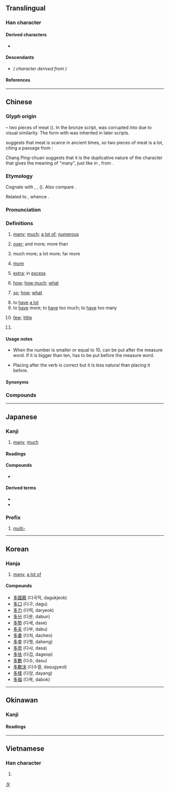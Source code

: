 {{also|夛|𭐴}}
{{character info/new}}
{{character info|0x2F85D}}
==Translingual==
{{stroke order|strokes=6}}
{{stroke order|type=animate}}

===Han character===
{{Han char|rn=36|rad=夕|as=03|sn=6|four=27207|canj=NINI|ids=⿱夕夕}}

====Derived characters====
* {{l|mul|[[侈]], [[𠀲]], [[哆]], [[垑]], [[姼]], [[㡅]], [[恀]], [[拸]], [[陊]], [[䏧]], [[栘]], [[㶴]], [[迻]], [[眵]], [[移]], [[䇋]], [[蛥]], [[袳]], [[誃]], [[趍]], [[跢]], [[䡔]], [[𮠨]], [[鉹]], [[夥]], [[䬷]], [[夦]], [[䮈]]([[𬳾]]), [[黟]], [[卶]], [[㩼]], [[夠]]([[够]]), [[翗]], [[夡]], [[㷇]], [[㚊]], [[㚌]], [[㚋]], [[䫂]], [[郺]], [[㚍]], [[㚉]], [[奓]], [[㝖]], [[爹]], [[𣆚]], [[茤]], [[㗬]], [[袲]], [[𭅚]], [[㞔]], [[㢁]], [[扅]], [[痑]]}}

====Descendants====
* {{l|ja|タ}} ''({{w|Katakana}} character derived from {{w|Man'yōgana}})''

====References====
{{Han ref|kx=0246.110|dkj=05756|dj=0489.060|hdz=20862.020|uh=591A}}
{{Han ref|uh=2F85D}}

----

==Chinese==
{{zh-forms|alt=𡖈}}

===Glyph origin===
{{Han etyl}}
{{liushu|ic}} – two pieces of meat ({{zh-l|*肉}}). In the bronze script, {{zh-l|*肉}} was corrupted into {{zh-l|*夕}} due to visual similarity. The form with {{zh-l|*夕}} was inherited in later scripts.

{{zh-ref|Chi (2010)}} suggests that meat is scarce in ancient times, so two pieces of meat is a lot, citing a passage from ''{{w|Mencius (book)|Mencius}}'':
: {{zh-x|七十 者 可以 食 肉 矣。|Persons of seventy years may eat meat.|collapsed=y}}

Chang Ping-chuan suggests that it is the duplicative nature of the character that gives the meaning of "many", just like in {{zh-l|*林|forest}}, from {{zh-l|*木|tree; wood}}.

===Etymology===
Cognate with {{och-l|諸|many; all}}, {{och-l|都|all}}, {{och-l|庶|many}} ({{zh-ref|Schuessler, 2007}}). Also compare {{och-l|大|large}}.

Related to {{cog|tai-pro|*ʰlaːjᴬ||many, much}}, whence {{cog|th|หลาย||many}}.

===Pronunciation===
{{zh-pron
|m=duō,duó
|m_note=duó - colloquial variant (“so, how, what”)
|m-s=do1
|dg=дуә1
|c=do1,doe1
|c_note=doe1 - colloquial variant (“few”)
|c-t=o1
|h=pfs=tô
|mb=duói/dó̤/do̿
|mb_note=duói - vernacular; dó - literary; do̿ - limited (e.g. {{zh-l|*多謝}})
|md=dŏ̤
|mn=xm,zz,tw:to/qz:to͘
|mn-t=do1
|w=1tu
|mc=y
|oc=y
|ma=y
|cat=a,adv,v
}}

===Definitions===
{{zh-hanzi}}

# [[many]]; [[much]]; [[a lot of]]; [[numerous]]
#: {{zh-ant|少}}
#: {{zh-x|街上 有 很 多 人。|There is '''a lot of''' people in the street}}
# {{lb|zh|after an amount}} [[over]]; and more; more than
#: {{zh-x|兩 年 多|'''more than''' two years}}
# {{lb|zh|used in comparison structure {{zh-l|*得多}}, {{zh-l|*多了}}}} much more; a lot more; far more
#: {{zh-x|他 比 我 高 得{de} 多。|He is a lot taller than I am.}}
#: {{zh-x|病人 今天 好 多 了。|The patient is much better today.}}
# [[more]]
#: {{zh-x|我 應{yīng}該 多 運動。|I should exercise '''more'''.}}
#: {{zh-x|冚 多 張 被{pei5}|put on one '''more''' blanket|C}}
#: {{zh-x|今天 比 昨天 冷，得{děi} 多 穿 一 件 外套。|Today is colder than yesterday, so you have to put on one '''more''' jacket.}}
#: {{zh-x|屋企 多 咗 一 個 人|the house has a new member|C}}
# [[extra]]; in [[excess]]
#: {{zh-x|佢 真係 好 易 醉，飲 多 兩 杯 啤酒 就 冧{lam3} 咗 喇。|He gets drunk really easily. He passed out after drinking a few '''extra''' glasses of beer.|C}}
# {{lb|zh|used in question}} [[how]]; [[how much]]; [[what]]
#: {{zh-x|你 到 學校 要 走 多 遠 的 距離？|What distance do you have to walk to school ?}}
#: {{zh-x|你 多 高？|How tall are you?}}
# {{lb|zh|emphasis in exclamations}} [[so]]; [[how]]; [[what]]
#: {{zh-x|看 她 多 漂亮 啊！|Look how pretty she is!}}
#: {{zh-x|她 戴 的 帽子 多 可愛 呀！|What an adorable hat she is wearing! / The hat she is wearing is so adorable!}}
# to [[have]] [[a lot]]
# to [[have]] more; to [[have]] too much; to [[have]] too many
#: {{zh-x|他 買 了 四 張 票，多 了 一 張。|He bought four tickets, which was one too many.}}
# {{lb|zh|Cantonese}} [[few]]; [[little]]
#: {{zh-x|咁多{doe1}多{doe1}|'''just''' this '''much''' (meaning “just very few”)|C}}
# {{lb|zh|Cantonese}} {{zh-short|多士|[[toast]]}}

====Usage notes====
* {{sense|over, more than}} When the number is smaller or equal to 10, {{lang|zh|多}} can be put after the measure word. If it is bigger than ten, {{lang|zh|多}} has to be put before the measure word.
* {{sense|more}} Placing {{lang|zh|多}} after the verb is correct but it is less natural than placing it before.

====Synonyms====
{{zh-dial}}

===Compounds===
{{zh-der|多多益善|士多啤梨|三多|不可多得|不多|不多不少|不多久|不多工夫|不多幾日|不多時|不爭多|不足多|不遑多讓|人多勢眾|人多口雜|人多嘴雜|人多成王|人多手亂|人多手雜|伊多語|伯多祿|作惡多端|倚多為勝|偌多|傲卒多敗|僧多粥少|兒女情多|兵多將廣|凶多吉少|分金多與|利多|利多出盡|利多於弊|勇動多怨|博學多才|博學多聞|博物多聞|博聞多見|博聞多識|厄瓜多|命途多舛|四郊多壘|基多|增多|多不勝數|多久|多事|多事之秋|多事逞才|多倫多|多倫縣|多元化|多元性|多元論|多共少|多凶少吉|多分|多則|多功能廳|多半|多半日|多口|多可|多嘴|多嘴多舌|多嘴擦舌|多嘴饒舌|多因|多國企業|多士|多多|多多少少|多多益辦|多大|多大小|多如牛毛|多姿多采|多婪|多媒體|多媒體卡|多嫌|多嬌|多子|多子多孫|多定|多寡|多寶塔|多寶槅|多少|多少是好|多幕劇|多年|多幸|多彩多姿|多得|多心|多忌|多情|多愁善感|多愁多病|多慢|多慮|多才|多才多藝|多承|多指症|多故|多數|多數決|多文|多文為富|多方|多方招撫|多早晚|多明尼加|多是|多時|多會兒|多材多藝|多梭|多樣化|多樣性|多次曝光|多欲|多此一舉|多歧亡羊|多歧援喻|多歪多妒|多歷年代|多歷年所|多氯聯苯|多災多難|多爾袞|多瑙河|多生|多疑|多病|多病多災|多發性|多神教|多福多壽|多禮|多空交戰|多端|多端寡要|多管|多管是|多管閒事|多米尼克|多糖|多累|多羅|多羅貝勒|多羅麻|多義|多義詞|多耳麻鞋|多聞|多聞強記|多聞闕疑|多胞胎|多般|多花|多蒙寄聲|多蒙推轂|多蒙藥石|多藏厚亡|多虧|多角化|多角形|多角經營|多言|多言或中|多言招悔|多言數窮|多言繁稱|多話|多語教育|多謀善斷|多謝|多謝費心|多謝關照|多變|多財善賈|多賤寡貴|多軌錄音|多退少補|多道散說|多違|多邊|多邊形|多邊貿易|多醣體|多采多姿|多重|多重人格|多重國籍|多重性格|多量|多錢善賈|多難|多難興邦|多雨|多露|多面手|多音字|多頭|多頭市場|多頭馬車|多餘|多麼|多黨制|夜長夢多|大多|大多數|天下多故|好事多妨|好事多慳|好事多磨|好事多魔|好多|婀娜多姿|孔多|安多尼|少見多怪|居多|差不多|巴多尼|巴貝多|幾多|得道多助|悉達多|所在多有|抵多少|拉多加湖|提婆達多|政出多門|時日無多|晴時多雲|智多星|會少離多|正多邊形|正多面體|水大魚多|沒多少|沒多時|法出多門|波多黎各|波爾多|泥多佛大|濟濟多士|無多子|特多龍|狡猾多詐|狼多肉少|猶豫多疑|獲益良多|直諒多聞|相對多數|眾多|眾少成多|科布多|科布多河|積少成多|空翻多|粥少僧多|糧多草廣|絕大多數|絕對多數|絢麗多姿|維多米|綽約多姿|繁多|繁禮多儀|聖多斯|聞一多|背多分|能者多勞|自作多情|自多|自求多福|至多|良多|芬多精|花多實少|苦多|華祝三多|薄利多銷|薩爾瓦多|虛多實少|裒多益寡|見多識廣|言多傷行|言多失實|言多必失|言多語失|許多|許許多多|詭計多端|詭譎多變|詭變多端|誇多鬥靡|諸多|謀夫孔多|識多才廣|變化多端|貝多|貝多樹|貝多芬|財多勢重|財多命殆|貪多務得|貴人多忘|貽誚多方|足智多謀|躁人辭多|軍多將廣|轉盼多情|辭多受少|錢多多|阿多尼斯|阿耨多羅|雷多公路|頂多|鬼計多端|多維|懶人多屎尿}}

{{zh-cat|Beginning|Duplicated}}

----

==Japanese==

===Kanji===
{{ja-kanji|grade=2|rs=夕03}}

# [[many]], [[much]]

====Readings====
{{rfv-pron|ja|section=Requesting verification of ''kun'' reading: まさ-る, まさ-に for 多}}
{{ja-readings
|goon=た
|kanon=た
|kun=おお-い<おほ-い, さわ<さは, まさ-る, まさ-に
|nanori=まさる
}}

====Compounds====
* {{ja-r|多%分|た%ぶん}}

====Derived terms====
* {{ja-r|多く|おおく}}
* {{ja-r|多い|おおい}}

[[Category:Han characters from which katakana were derived|タ]]

===Prefix===
{{ja-pos|た|prefix}}

# [[multi-]]
#: {{ja-usex|'''多'''%言%語%辞%書|'''た'''%げん%ご%じ%しょ|'''multi'''lingual dictionary}}

----

==Korean==

===Hanja===
{{ko-hanja|많다|많을|다}}

# [[many]], [[a lot of]]

====Compounds====

* [[多國籍]] (다국적, dagukjeok)
* [[多口]] (다구, dagu)
* [[多力]] (다력, daryeok)
* [[多分]] (다분, dabun)
* [[多勢]] (다세, dase)
* [[多夫]] (다부, dabu)
* [[多妻]] (다처, dacheo)
* [[多幸]] (다행, daheng)
* [[多思]] (다사, dasa)
* [[多怯]] (다겁, dageop)
* [[多數]] (다수, dasu)
* [[多數決]] (다수결, dasugyeol)
* [[多樣]] (다양, dayang)
* [[多福]] (다복, dabok)

----

==Okinawan==

===Kanji===
{{ryu-kanji|grade=2|rs=夕03}}

====Readings====
{{ryu-readings
|kun=うふ-さん
}}

----

==Vietnamese==

===Han character===
{{vi-hantu|[[đa]], [[nhật]]|rs=夕03}}

# {{rfdef|vi|sort=夕03}}